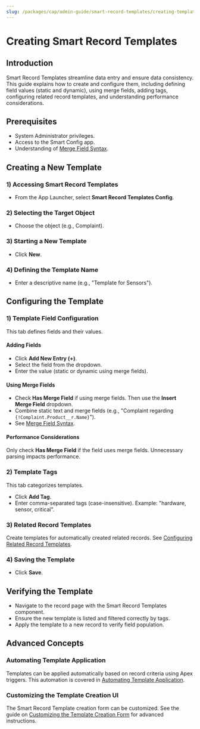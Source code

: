 ```yaml
---
slug: /packages/cap/admin-guide/smart-record-templates/creating-templates
---
```



# Creating Smart Record Templates

## Introduction

Smart Record Templates streamline data entry and ensure data consistency. This guide explains how to create and configure them, including defining field values (static and dynamic), using merge fields, adding tags, configuring related record templates, and understanding performance considerations.

## Prerequisites

* System Administrator privileges.
* Access to the Smart Config app. 
* Understanding of [Merge Field Syntax](../../reference/smart-record-templates/merge-field-syntax.mdx).

## Creating a New Template

### 1) Accessing Smart Record Templates

* From the App Launcher, select **Smart Record Templates Config**. 

### 2) Selecting the Target Object

* Choose the object (e.g., Complaint). 

### 3) Starting a New Template

* Click **New**. 

<Screenshot
  disabled={true}
  fn="TODO: salesforce/smart_record_templates_new.png"
  alt="New Smart Record Template button"
/>

### 4) Defining the Template Name



* Enter a descriptive name (e.g., "Template for Sensors").

<Screenshot
  disabled={true}
  fn="TODO: salesforce/smart_record_templates_name.png"
  alt="Entering the template name"
/>

## Configuring the Template

### 1) Template Field Configuration

This tab defines fields and their values.

#### Adding Fields


* Click **Add New Entry (+)**.
* Select the field from the dropdown.
* Enter the value (static or dynamic using merge fields).

<Screenshot
  disabled={true}
  fn="TODO: salesforce/smart_record_templates_add_field.png"
  alt="Adding fields to the template"
/>

#### Using Merge Fields

* Check **Has Merge Field** if using merge fields. Then use the **Insert Merge Field** dropdown. 
* Combine static text and merge fields (e.g., "Complaint regarding `{!Complaint.Product__r.Name}`").
* See [Merge Field Syntax](../../reference/smart-record-templates/merge-field-syntax.mdx).  

<Screenshot
  disabled={true}
  fn="TODO: salesforce/smart_record_templates_merge_field.png"
  alt="Using merge fields in a template"
/>

#### Performance Considerations

Only check **Has Merge Field** if the field uses merge fields. Unnecessary parsing impacts performance. 

### 2) Template Tags



This tab categorizes templates.

* Click **Add Tag**.
* Enter comma-separated tags (case-insensitive). Example: "hardware, sensor, critical".

<Screenshot
  disabled={true}
  fn="TODO: salesforce/smart_record_templates_tags.png"
  alt="Adding tags to the template"
/>

### 3) Related Record Templates

Create templates for automatically created related records. See [Configuring Related Record Templates](./configuring-related-records-templates.mdx). 

### 4) Saving the Template


* Click **Save**.

## Verifying the Template

* Navigate to the record page with the Smart Record Templates component.
* Ensure the new template is listed and filtered correctly by tags.
* Apply the template to a new record to verify field population. 

## Advanced Concepts

### Automating Template Application

Templates can be applied automatically based on record criteria using Apex triggers. This automation is covered in [Automating Template Application](./automating-template-application.mdx). 

### Customizing the Template Creation UI


The Smart Record Template creation form can be customized. See the guide on [Customizing the Template Creation Form](./customizing-template-creation-form.mdx) for advanced instructions.

